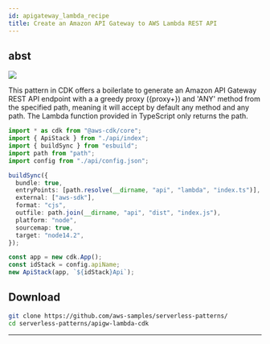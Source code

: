 ```yaml
---
id: apigateway_lambda_recipe
title: Create an Amazon API Gateway to AWS Lambda REST API
---
```



## abst

<img src="https://serverlessland.com/assets/images/patterns/patterns-apigw-lambda-cdk.png" />

This pattern in CDK offers a boilerlate to generate an Amazon API Gateway REST API endpoint with a a greedy proxy ({proxy+}) and 'ANY' method from the specified path, meaning it will accept by default any method and any path. The Lambda function provided in TypeScript only returns the path.

```ts
import * as cdk from "@aws-cdk/core";
import { ApiStack } from "./api/index";
import { buildSync } from "esbuild";
import path from "path";
import config from "./api/config.json";

buildSync({
  bundle: true,
  entryPoints: [path.resolve(__dirname, "api", "lambda", "index.ts")],
  external: ["aws-sdk"],
  format: "cjs",
  outfile: path.join(__dirname, "api", "dist", "index.js"),
  platform: "node",
  sourcemap: true,
  target: "node14.2",
});

const app = new cdk.App();
const idStack = config.apiName;
new ApiStack(app, `${idStack}Api`);
```

## Download

```bash
git clone https://github.com/aws-samples/serverless-patterns/
cd serverless-patterns/apigw-lambda-cdk
```

---

<User name="g-awa" description="xxx" />
